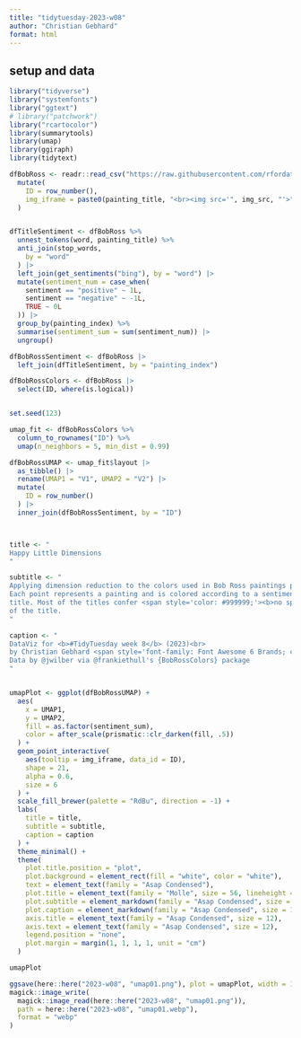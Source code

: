 ```yaml
---
title: "tidytuesday-2023-w08"
author: "Christian Gebhard"
format: html
---
```


## setup and data

```r
library("tidyverse")
library("systemfonts")
library("ggtext")
# library("patchwork")
library("rcartocolor")
library(summarytools)
library(umap)
library(ggiraph)
library(tidytext)
```

```r
dfBobRoss <- readr::read_csv("https://raw.githubusercontent.com/rfordatascience/tidytuesday/master/data/2023/2023-02-21/bob_ross.csv") |>
  mutate(
    ID = row_number(),
    img_iframe = paste0(painting_title, "<br><img src='", img_src, "'>")
  )


dfTitleSentiment <- dfBobRoss %>%
  unnest_tokens(word, painting_title) %>%
  anti_join(stop_words,
    by = "word"
  ) |>
  left_join(get_sentiments("bing"), by = "word") |>
  mutate(sentiment_num = case_when(
    sentiment == "positive" ~ 1L,
    sentiment == "negative" ~ -1L,
    TRUE ~ 0L
  )) |>
  group_by(painting_index) %>%
  summarise(sentiment_sum = sum(sentiment_num)) |>
  ungroup()

dfBobRossSentiment <- dfBobRoss |>
  left_join(dfTitleSentiment, by = "painting_index")

dfBobRossColors <- dfBobRoss |>
  select(ID, where(is.logical))


set.seed(123)

umap_fit <- dfBobRossColors %>%
  column_to_rownames("ID") %>%
  umap(n_neighbors = 5, min_dist = 0.99)

dfBobRossUMAP <- umap_fit$layout |>
  as_tibble() |>
  rename(UMAP1 = "V1", UMAP2 = "V2") |>
  mutate(
    ID = row_number()
  ) |>
  inner_join(dfBobRossSentiment, by = "ID")



title <- "
Happy Little Dimensions
"

subtitle <- "
Applying dimension reduction to the colors used in Bob Ross paintings produces distinct clusters.<br>
Each point represents a painting and is colored according to a sentiment analysis on the painting's<br>
title. Most of the titles confer <span style='color: #999999;'><b>no specific sentiment</b></span> (n = 285), but there are more <span style='color: #8A331F;'><b>positive</b></span> titles (88)<br>than <span style='color: #345B8C;'><b>negative</b></span> ones (30). Overall, the use of colors does not seem to correlate with the sentiment<br>
of the title.
"

caption <- "
DataViz for <b>#TidyTuesday week 8</b> (2023)<br>
by Christian Gebhard <span style='font-family: Font Awesome 6 Brands; color: #676767'>&#xf4f6;</span> @basepair@<span style='color: grey5;font-size:1px'>'</span>vis.social | CC BY-NC 4.0<br>
Data by @jwilber via @frankiethull's {BobRossColors} package
"


umapPlot <- ggplot(dfBobRossUMAP) +
  aes(
    x = UMAP1,
    y = UMAP2,
    fill = as.factor(sentiment_sum),
    color = after_scale(prismatic::clr_darken(fill, .5))
  ) +
  geom_point_interactive(
    aes(tooltip = img_iframe, data_id = ID),
    shape = 21,
    alpha = 0.6,
    size = 6
  ) +
  scale_fill_brewer(palette = "RdBu", direction = -1) +
  labs(
    title = title,
    subtitle = subtitle,
    caption = caption
  ) +
  theme_minimal() +
  theme(
    plot.title.position = "plot",
    plot.background = element_rect(fill = "white", color = "white"),
    text = element_text(family = "Asap Condensed"),
    plot.title = element_text(family = "Molle", size = 56, lineheight = 0.3),
    plot.subtitle = element_markdown(family = "Asap Condensed", size = 30, lineheight = 1.2),
    plot.caption = element_markdown(family = "Asap Condensed", size = 18, hjust = 0.5, lineheight = 1.1, color = "#676767"),
    axis.title = element_text(family = "Asap Condensed", size = 12),
    axis.text = element_text(family = "Asap Condensed", size = 12),
    legend.position = "none",
    plot.margin = margin(1, 1, 1, 1, unit = "cm")
  )

umapPlot

ggsave(here::here("2023-w08", "umap01.png"), plot = umapPlot, width = 16, height = 16)
magick::image_write(
  magick::image_read(here::here("2023-w08", "umap01.png")),
  path = here::here("2023-w08", "umap01.webp"),
  format = "webp"
)
```
